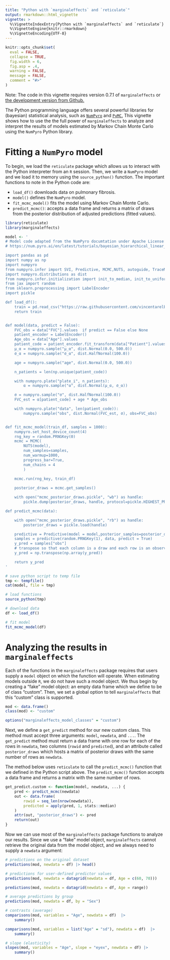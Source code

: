 ```yaml
---
title: "Python with `marginaleffects` and `reticulate`" 
output: rmarkdown::html_vignette
vignette: >
  %\VignetteIndexEntry{Python with `marginaleffects` and `reticulate`}
  %\VignetteEngine{knitr::rmarkdown}
  %\VignetteEncoding{UTF-8}
---
```


```r
knitr::opts_chunk$set(
  eval = FALSE,
  collapse = TRUE,
  fig.width = 6,
  fig.asp = .4,
  warning = FALSE,
  message = FALSE,
  comment = "#>"
)
```

Note: The code in this vignette requires version 0.7.1 of `marginaleffects` or [the development version from Github.](https://vincentarelbundock.github.io/marginaleffects/#installation)

The Python programming language offers several powerful libraries for (bayesian) statistical analysis, such as [`NumPyro`]() and [`PyMC`.](https://www.pymc.io/welcome.html) This vignette shows how to use the the full power of `marginaleffects` to analyze and interpret the results of models estimated by Markov Chain Monte Carlo using the `NumPyro` Python library.

# Fitting a `NumPyro` model

To begin, we load the `reticulate` package which allows us to interact with the Python interpreter from an `R` session. Then, we write a `NumPyro` model and we load it to memory using the `source_python()` function. The important functions to note in the Python code are:

* `load_df()` downloads data on pulmonary fibrosis.
* `model()` defines the `NumPyro` model.
* `fit_mcmc_model()` fits the model using Markov Chain Monte Carlo.
* `predict_mcmc()`: accepts a data frame and returns a matrix of draws from the posterior distribution of adjusted predictions (fitted values).

```r
library(reticulate)
library(marginaleffects)

model <- '
# Model code adapted from the NumPyro documtation under Apache License:
# https://num.pyro.ai/en/latest/tutorials/bayesian_hierarchical_linear_regression.html

import pandas as pd
import numpy as np
import numpyro
from numpyro.infer import SVI, Predictive, MCMC,NUTS, autoguide, TraceMeanField_ELBO
import numpyro.distributions as dist
from numpyro.infer.initialization import init_to_median, init_to_uniform,init_to_sample
from jax import random
from sklearn.preprocessing import LabelEncoder
import pickle

def load_df():
    train = pd.read_csv("https://raw.githubusercontent.com/vincentarelbundock/modelarchive/main/data-raw/osic_pulmonary_fibrosis.csv")
    return train


def model(data, predict = False):
    FVC_obs = data["FVC"].values  if predict == False else None
    patient_encoder = LabelEncoder()
    Age_obs = data["Age"].values
    patient_code = patient_encoder.fit_transform(data["Patient"].values)
    μ_α = numpyro.sample("μ_α", dist.Normal(0.0, 500.0))
    σ_α = numpyro.sample("σ_α", dist.HalfNormal(100.0))

    age = numpyro.sample("age", dist.Normal(0.0, 500.0))

    n_patients = len(np.unique(patient_code))

    with numpyro.plate("plate_i", n_patients):
        α = numpyro.sample("α", dist.Normal(μ_α, σ_α))

    σ = numpyro.sample("σ", dist.HalfNormal(100.0))
    FVC_est = α[patient_code] + age * Age_obs

    with numpyro.plate("data", len(patient_code)):
        numpyro.sample("obs", dist.Normal(FVC_est, σ), obs=FVC_obs)


def fit_mcmc_model(train_df, samples = 1000):
    numpyro.set_host_device_count(4)
    rng_key = random.PRNGKey(0)
    mcmc = MCMC(
        NUTS(model),
        num_samples=samples,
        num_warmup=1000,
        progress_bar=True,
        num_chains = 4
        )
    
    mcmc.run(rng_key, train_df)

    posterior_draws = mcmc.get_samples()

    with open("mcmc_posterior_draws.pickle", "wb") as handle:
        pickle.dump(posterior_draws, handle, protocol=pickle.HIGHEST_PROTOCOL)

def predict_mcmc(data):

    with open("mcmc_posterior_draws.pickle", "rb") as handle:
        posterior_draws = pickle.load(handle)

    predictive = Predictive(model = model,posterior_samples=posterior_draws)
    samples = predictive(random.PRNGKey(1), data, predict = True)
    y_pred = samples["obs"]
    # transpose so that each column is a draw and each row is an observation
    y_pred = np.transpose(np.array(y_pred))

    return y_pred 
'

# save python script to temp file
tmp <- tempfile()
cat(model, file = tmp)

# load functions
source_python(tmp)

# download data
df <- load_df()

# fit model
fit_mcmc_model(df)
```

# Analyzing the results in `marginaleffects`

Each of the functions in the `marginaleffects` package requires that users supply a `model` object on which the function will operate. When estimating models outside `R`, we do not have such a model object. We thus begin by creating a "fake" model object: an empty data frame which we define to be of class "custom". Then, we set a global option to tell `marginaleffects` that this "custom" class is supported.

```r
mod <- data.frame()
class(mod) <- "custom"

options("marginaleffects_model_classes" = "custom")
```

Next, we define a `get_predict` method for our new custom class. This method must accept three arguments: `model`, `newdata`, and `...`. The `get_predict` method must return a data frame with one row for each of the rows in `newdata`, two columns (`rowid` and `predicted`), and an attribute called `posterior_draws` which hosts a matrix of posterior draws with the same number of rows as `newdata`.

The method below uses `reticulate` to call the `predict_mcmc()` function that we defined in the Python script above. The `predict_mcmc()` function accepts a data frame and returns a matrix with the same number of rows. 

```r
get_predict.custom <- function(model, newdata, ...) {
    pred <- predict_mcmc(newdata)
    out <- data.frame(
        rowid = seq_len(nrow(newdata)),
        predicted = apply(pred, 1, stats::median)
    )
    attr(out, "posterior_draws") <- pred
    return(out)
}
```

Now we can use most of the `marginaleffects` package functions to analyze our results. Since we use a "fake" model object, `marginaleffects` cannot retrieve the original data from the model object, and we always need to supply a `newdata` argument:

```r
# predictions on the original dataset
predictions(mod, newdata = df) |> head()

# predictions for user-defined predictor values
predictions(mod, newdata = datagrid(newdata = df, Age = c(60, 70)))

predictions(mod, newdata = datagrid(newdata = df, Age = range))

# average predictions by group
predictions(mod, newdata = df, by = "Sex")

# contrasts (average)
comparisons(mod, variables = "Age", newdata = df)  |>
    summary()

comparisons(mod, variables = list("Age" = "sd"), newdata = df)  |>
    summary()

# slope (elasticity)
slopes(mod, variables = "Age", slope = "eyex", newdata = df) |>
    summary()
```